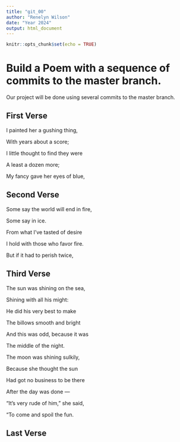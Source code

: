 ```yaml
---
title: "git_00"
author: "Renelyn Wilson"
date: "Year 2024"
output: html_document
---
```


```r
knitr::opts_chunk$set(echo = TRUE)
```
# Build a Poem with a sequence of commits to the master branch.
Our project will be done using several commits to the master branch.
<!-- Do not modify or change any text in "!--" bracketed areas such as this --- these are instructions to
you, if you change any of this the git program will notice it and compromise your git merging strategy !-->

## First Verse 
<!--Put the first five lines of a poem by Lewis Carrol in this section!-->

I painted her a gushing thing,

With years about a score;

I little thought to find they were

A least a dozen more;

My fancy gave her eyes of blue,


## Second Verse
<!--Put the first five lines of a poem by Robert Frost here!-->

Some say the world will end in fire,

Some say in ice.

From what I've tasted of desire

I hold with those who favor fire.

But if it had to perish twice,

## Third Verse
<!--Put the first two verses of The Walrus and the Carpenter here!-->

The sun was shining on the sea,

Shining with all his might:
      
He did his very best to make

The billows smooth and bright 
      
And this was odd, because it was

The middle of the night.

The moon was shining sulkily,

Because she thought the sun
      
Had got no business to be there

After the day was done —
      
"It's very rude of him," she said,

"To come and spoil the fun.


## Last Verse
<!--Put a short poem of your choice 8-20 lines,here!-->





